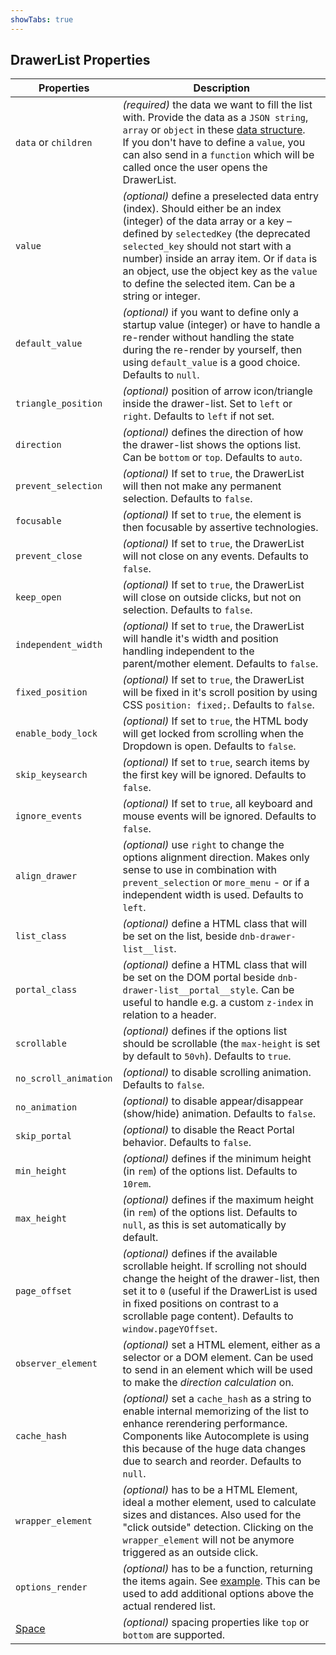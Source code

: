```yaml
---
showTabs: true
---
```


## DrawerList Properties

| Properties                                  | Description                                                                                                                                                                                                                                                                                                                                                |
| ------------------------------------------- | ---------------------------------------------------------------------------------------------------------------------------------------------------------------------------------------------------------------------------------------------------------------------------------------------------------------------------------------------------------- |
| `data` or `children`                        | _(required)_ the data we want to fill the list with. Provide the data as a `JSON string`, `array` or `object` in these [data structure](/uilib/components/fragments/drawer-list/info#data-structure). <br /> If you don't have to define a `value`, you can also send in a `function` which will be called once the user opens the DrawerList.             |
| `value`                                     | _(optional)_ define a preselected data entry (index). Should either be an index (integer) of the data array or a key – defined by `selectedKey` (the deprecated `selected_key` should not start with a number) inside an array item. Or if `data` is an object, use the object key as the `value` to define the selected item. Can be a string or integer. |
| `default_value`                             | _(optional)_ if you want to define only a startup value (integer) or have to handle a re-render without handling the state during the re-render by yourself, then using `default_value` is a good choice. Defaults to `null`.                                                                                                                              |
| `triangle_position`                         | _(optional)_ position of arrow icon/triangle inside the drawer-list. Set to `left` or `right`. Defaults to `left` if not set.                                                                                                                                                                                                                              |
| `direction`                                 | _(optional)_ defines the direction of how the drawer-list shows the options list. Can be `bottom` or `top`. Defaults to `auto`.                                                                                                                                                                                                                            |
| `prevent_selection`                         | _(optional)_ If set to `true`, the DrawerList will then not make any permanent selection. Defaults to `false`.                                                                                                                                                                                                                                             |
| `focusable`                                 | _(optional)_ If set to `true`, the element is then focusable by assertive technologies.                                                                                                                                                                                                                                                                    |
| `prevent_close`                             | _(optional)_ If set to `true`, the DrawerList will not close on any events. Defaults to `false`.                                                                                                                                                                                                                                                           |
| `keep_open`                                 | _(optional)_ If set to `true`, the DrawerList will close on outside clicks, but not on selection. Defaults to `false`.                                                                                                                                                                                                                                     |
| `independent_width`                         | _(optional)_ If set to `true`, the DrawerList will handle it's width and position handling independent to the parent/mother element. Defaults to `false`.                                                                                                                                                                                                  |
| `fixed_position`                            | _(optional)_ If set to `true`, the DrawerList will be fixed in it's scroll position by using CSS `position: fixed;`. Defaults to `false`.                                                                                                                                                                                                                  |
| `enable_body_lock`                          | _(optional)_ If set to `true`, the HTML body will get locked from scrolling when the Dropdown is open. Defaults to `false`.                                                                                                                                                                                                                                |
| `skip_keysearch`                            | _(optional)_ If set to `true`, search items by the first key will be ignored. Defaults to `false`.                                                                                                                                                                                                                                                         |
| `ignore_events`                             | _(optional)_ If set to `true`, all keyboard and mouse events will be ignored. Defaults to `false`.                                                                                                                                                                                                                                                         |
| `align_drawer`                              | _(optional)_ use `right` to change the options alignment direction. Makes only sense to use in combination with `prevent_selection` or `more_menu` - or if a independent width is used. Defaults to `left`.                                                                                                                                                |
| `list_class`                                | _(optional)_ define a HTML class that will be set on the list, beside `dnb-drawer-list__list`.                                                                                                                                                                                                                                                             |
| `portal_class`                              | _(optional)_ define a HTML class that will be set on the DOM portal beside `dnb-drawer-list__portal__style`. Can be useful to handle e.g. a custom `z-index` in relation to a header.                                                                                                                                                                      |
| `scrollable`                                | _(optional)_ defines if the options list should be scrollable (the `max-height` is set by default to `50vh`). Defaults to `true`.                                                                                                                                                                                                                          |
| `no_scroll_animation`                       | _(optional)_ to disable scrolling animation. Defaults to `false`.                                                                                                                                                                                                                                                                                          |
| `no_animation`                              | _(optional)_ to disable appear/disappear (show/hide) animation. Defaults to `false`.                                                                                                                                                                                                                                                                       |
| `skip_portal`                               | _(optional)_ to disable the React Portal behavior. Defaults to `false`.                                                                                                                                                                                                                                                                                    |
| `min_height`                                | _(optional)_ defines if the minimum height (in `rem`) of the options list. Defaults to `10rem`.                                                                                                                                                                                                                                                            |
| `max_height`                                | _(optional)_ defines if the maximum height (in `rem`) of the options list. Defaults to `null`, as this is set automatically by default.                                                                                                                                                                                                                    |
| `page_offset`                               | _(optional)_ defines if the available scrollable height. If scrolling not should change the height of the drawer-list, then set it to `0` (useful if the DrawerList is used in fixed positions on contrast to a scrollable page content). Defaults to `window.pageYOffset`.                                                                                |
| `observer_element`                          | _(optional)_ set a HTML element, either as a selector or a DOM element. Can be used to send in an element which will be used to make the _direction calculation_ on.                                                                                                                                                                                       |
| `cache_hash`                                | _(optional)_ set a `cache_hash` as a string to enable internal memorizing of the list to enhance rerendering performance. Components like Autocomplete is using this because of the huge data changes due to search and reorder. Defaults to `null`.                                                                                                       |
| `wrapper_element`                           | _(optional)_ has to be a HTML Element, ideal a mother element, used to calculate sizes and distances. Also used for the "click outside" detection. Clicking on the `wrapper_element` will not be anymore triggered as an outside click.                                                                                                                    |
| `options_render`                            | _(optional)_ has to be a function, returning the items again. See [example](/uilib/components/fragments/drawer-list#example-usage-of-options_render). This can be used to add additional options above the actual rendered list.                                                                                                                           |
| [Space](/uilib/components/space/properties) | _(optional)_ spacing properties like `top` or `bottom` are supported.                                                                                                                                                                                                                                                                                      |
